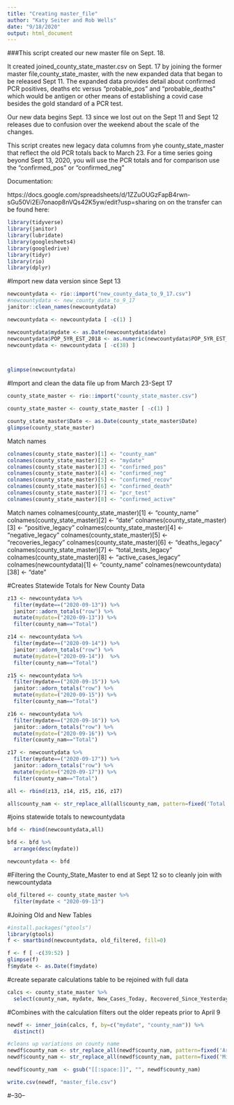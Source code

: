 ```yaml
---
title: "Creating master_file"
author: "Katy Seiter and Rob Wells"
date: "9/18/2020"
output: html_document
---
```


###This script created our new master file on Sept. 18.

It created joined_county_state_master.csv on Sept. 17 by joining the former master file,county_state_master, with the new expanded data that began to be released Sept 11. The expanded data provides detail about confirmed PCR positives, deaths etc versus "probable_pos" and "probable_deaths" which would be antigen or other means of establishing a covid case besides the gold standard of a PCR test.

Our new data begins Sept. 13 since we lost out on the Sept 11 and Sept 12 releases due to confusion over the weekend about the scale of the changes. 

This script creates new legacy data columns from yhe county_state_master that reflect the old PCR totals back to March 23. For a time series going beyond Sept 13, 2020, you will use the PCR totals and for comparison use the "confirmed_pos" or "confirmed_neg" 

Documentation:

https://docs.google.com/spreadsheets/d/1ZZuOUGzFapB4rwn-sGu50Vi2Ei7onaop8nVQs42K5yw/edit?usp=sharing
on on the transfer can be found here:



```r
library(tidyverse)
library(janitor)
library(lubridate)
library(googlesheets4)
library(googledrive)
library(tidyr)
library(rio)
library(dplyr)
```

#Import new data version since Sept 13
```r
newcountydata <- rio::import("new_county_data_to_9_17.csv")
#newcountydata <- new_county_data_to_9_17
janitor::clean_names(newcountydata)

newcountydata <- newcountydata [ -c(1) ]

newcountydata$mydate <- as.Date(newcountydata$date)
newcountydata$POP_5YR_EST_2018 <- as.numeric(newcountydata$POP_5YR_EST_2018)
newcountydata <- newcountydata [ -c(38) ]



glimpse(newcountydata)

```

#Import and clean the data file up from March 23-Sept 17
```r
county_state_master <- rio::import("county_state_master.csv")

county_state_master <- county_state_master [ -c(1) ]

county_state_master$Date <- as.Date(county_state_master$Date)
glimpse(county_state_master)
```

Match names
```r
colnames(county_state_master)[1] <- "county_nam"
colnames(county_state_master)[2] <- "mydate"
colnames(county_state_master)[3] <- "confirmed_pos"
colnames(county_state_master)[4] <- "confirmed_neg"
colnames(county_state_master)[5] <- "confirmed_recov"
colnames(county_state_master)[6] <- "confirmed_death"
colnames(county_state_master)[7] <- "pcr_test"
colnames(county_state_master)[8] <- "confirmed_active"

```



Match names
colnames(county_state_master)[1] <- "county_name"
colnames(county_state_master)[2] <- "date"
colnames(county_state_master)[3] <- "positive_legacy"
colnames(county_state_master)[4] <- "negative_legacy"
colnames(county_state_master)[5] <- "recoveries_legacy"
colnames(county_state_master)[6] <- "deaths_legacy"
colnames(county_state_master)[7] <- "total_tests_legacy"
colnames(county_state_master)[8] <- "active_cases_legacy"
colnames(newcountydata)[1] <- "county_name"
colnames(newcountydata)[38] <- "date"



#Creates Statewide Totals for New County Data 

```r
z13 <- newcountydata %>% 
  filter(mydate==("2020-09-13")) %>% 
  janitor::adorn_totals("row") %>% 
  mutate(mydate=("2020-09-13")) %>% 
  filter(county_nam=="Total")

z14 <- newcountydata %>% 
  filter(mydate==("2020-09-14")) %>% 
  janitor::adorn_totals("row") %>% 
  mutate(mydate=("2020-09-14"))  %>% 
  filter(county_nam=="Total")

z15 <- newcountydata %>% 
  filter(mydate==("2020-09-15")) %>% 
  janitor::adorn_totals("row") %>% 
  mutate(mydate=("2020-09-15")) %>% 
  filter(county_nam=="Total")

z16 <- newcountydata %>% 
  filter(mydate==("2020-09-16")) %>% 
  janitor::adorn_totals("row") %>% 
  mutate(mydate=("2020-09-16")) %>% 
  filter(county_nam=="Total")

z17 <- newcountydata %>% 
  filter(mydate==("2020-09-17")) %>% 
  janitor::adorn_totals("row") %>% 
  mutate(mydate=("2020-09-17")) %>% 
  filter(county_nam=="Total")

all <- rbind(z13, z14, z15, z16, z17)

all$county_nam <- str_replace_all(all$county_nam, pattern=fixed('Total'), replacement=fixed('Arkansas_all_counties') )
```

#joins statewide totals to newcountydata
```r
bfd <- rbind(newcountydata,all)

bfd <- bfd %>% 
  arrange(desc(mydate))

newcountydata <- bfd
```

#Filtering the County_State_Master to end at Sept 12 so to cleanly join with newcountydata
```r
old_filtered <- county_state_master %>% 
  filter(mydate < "2020-09-13")

```

#Joining Old and New Tables
```r
#install.packages("gtools")
library(gtools)
f <- smartbind(newcountydata, old_filtered, fill=0)
```
```r

f <- f [ -c(39:52) ]
glimpse(f)
f$mydate <- as.Date(f$mydate)
```


#create separate calculations table to be rejoined with full data
```r
calcs <- county_state_master %>% 
  select(county_nam, mydate, New_Cases_Today, Recovered_Since_Yesterday, New_Deaths_Today, New_Tests_Dashboard, Cases_Population, Tested_Population, New_Cases_Today_10k_Pop, Active_Cases_10k_Pop, Pct_Positive_Cumulative, Pct_Positive_New_to_Dashboard, Closed, Pct_Deaths_vs_Recoveries, Pct_Recoveries_vs_Deaths)
```

#Combines with the calculation filters out the older repeats prior to April 9
```r
newdf <- inner_join(calcs, f, by=c("mydate", "county_nam")) %>% 
  distinct()

#cleans up variations on county name
newdf$county_nam <- str_replace_all(newdf$county_nam, pattern=fixed('Arkansas (All counties)'), replacement=fixed('Arkansas_all_counties') )
newdf$county_nam <- str_replace_all(newdf$county_nam, pattern=fixed('Missing County Info Info'), replacement=fixed('Missing County Info') )

newdf$county_nam  <- gsub("[[:space:]]", "", newdf$county_nam)
```


```r
write.csv(newdf, "master_file.csv")
```


#--30--




